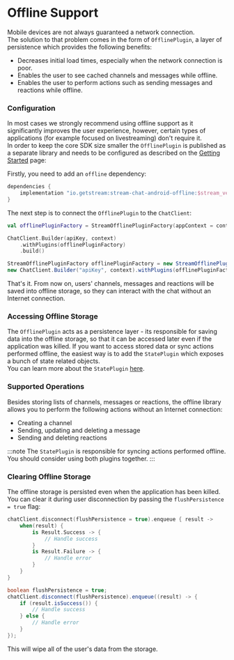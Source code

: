 
# Offline Support

Mobile devices are not always guaranteed a network connection. <br/>
The solution to that problem comes in the form of `OfflinePlugin`, a layer of persistence which provides the following benefits:

* Decreases initial load times, especially when the network connection is poor.
* Enables the user to see cached channels and messages while offline.
* Enables the user to perform actions such as sending messages and reactions while offline.

### Configuration

In most cases we strongly recommend using offline support as it significantly improves the user experience, however, certain types of applications (for example focused on livestreaming) don't require it. <br/>
In order to keep the core SDK size smaller the `OfflinePlugin` is published as a separate library and needs to be configured as described on the [Getting Started](../../01-basics/03-getting-started.mdx#adding-offline-support) page:

Firstly, you need to add an `offline` dependency:

```groovy {2}
dependencies {
    implementation "io.getstream:stream-chat-android-offline:$stream_version"
}
```

The next step is to connect the `OfflinePlugin` to the `ChatClient`:

<Tabs>
<TabItem value="kotlin" label="Kotlin">

```kotlin {1,4}
val offlinePluginFactory = StreamOfflinePluginFactory(appContext = context)

ChatClient.Builder(apiKey, context)
    .withPlugins(offlinePluginFactory)
    .build()
```
</TabItem>

<TabItem value="java" label="Java">

```java
StreamOfflinePluginFactory offlinePluginFactory = new StreamOfflinePluginFactory(context);
new ChatClient.Builder("apiKey", context).withPlugins(offlinePluginFactory).build();
```
</TabItem>
</Tabs>

That's it. From now on, users' channels, messages and reactions will be saved into offline storage, so they can interact with the chat without an Internet connection.

### Accessing Offline Storage

The `OfflinePlugin` acts as a persistence layer - its responsible for saving data into the offline storage, so that it can be accessed later even if the application was killed.
If you want to access stored data or sync actions performed offline, the easiest way is to add the `StatePlugin` which exposes a bunch of state related objects. <br/>
You can learn more about the `StatePlugin` [here](./04-state-plugin.mdx).

### Supported Operations

Besides storing lists of channels, messages or reactions, the offline library allows you to perform the following actions without an Internet connection:
- Creating a channel
- Sending, updating and deleting a message
- Sending and deleting reactions

:::note
The `StatePlugin` is responsible for syncing actions performed offline. You should consider using both plugins together.
:::

### Clearing Offline Storage

The offline storage is persisted even when the application has been killed.
You can clear it during user disconnection by passing the `flushPersistence = true` flag:

<Tabs>
<TabItem value="kotlin" label="Kotlin">

```kotlin {1}
chatClient.disconnect(flushPersistence = true).enqueue { result ->
    when(result) {
        is Result.Success -> {
            // Handle success
        }
        is Result.Failure -> {
            // Handle error
        }
    }
}
```
</TabItem>

<TabItem value="java" label="Java">

```java {2}
boolean flushPersistence = true;
chatClient.disconnect(flushPersistence).enqueue((result) -> {
    if (result.isSuccess()) {
        // Handle success
    } else {
        // Handle error
    }
});
```
</TabItem>
</Tabs>

This will wipe all of the user's data from the storage.
